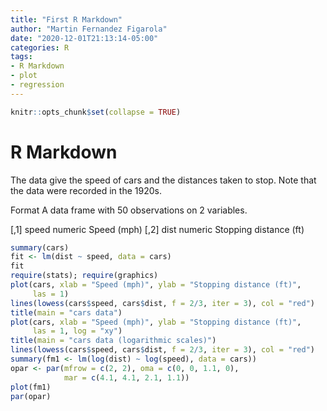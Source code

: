 ```yaml
---
title: "First R Markdown"
author: "Martin Fernandez Figarola"
date: "2020-12-01T21:13:14-05:00"
categories: R
tags:
- R Markdown
- plot
- regression
---
```


```r
knitr::opts_chunk$set(collapse = TRUE)
```

# R Markdown

The data give the speed of cars and the distances taken to stop. Note that the data were recorded in the 1920s.

Format
A data frame with 50 observations on 2 variables.

[,1]	speed	numeric	Speed (mph)
[,2]	dist	numeric	Stopping distance (ft)

```r
summary(cars)
fit <- lm(dist ~ speed, data = cars)
fit
require(stats); require(graphics)
plot(cars, xlab = "Speed (mph)", ylab = "Stopping distance (ft)",
     las = 1)
lines(lowess(cars$speed, cars$dist, f = 2/3, iter = 3), col = "red")
title(main = "cars data")
plot(cars, xlab = "Speed (mph)", ylab = "Stopping distance (ft)",
     las = 1, log = "xy")
title(main = "cars data (logarithmic scales)")
lines(lowess(cars$speed, cars$dist, f = 2/3, iter = 3), col = "red")
summary(fm1 <- lm(log(dist) ~ log(speed), data = cars))
opar <- par(mfrow = c(2, 2), oma = c(0, 0, 1.1, 0),
            mar = c(4.1, 4.1, 2.1, 1.1))
plot(fm1)
par(opar)
```

